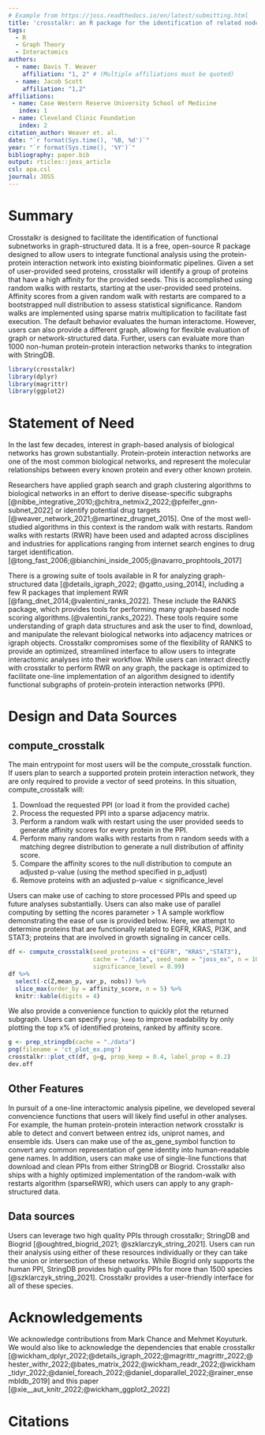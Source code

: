 ```yaml
---
# Example from https://joss.readthedocs.io/en/latest/submitting.html
title: 'crosstalkr: an R package for the identification of related nodes in biological networks'
tags:
  - R
  - Graph Theory
  - Interactomics
authors:
  - name: Davis T. Weaver
    affiliation: "1, 2" # (Multiple affiliations must be quoted)
  - name: Jacob Scott
    affiliation: "1,2"
affiliations:
 - name: Case Western Reserve University School of Medicine
   index: 1
 - name: Cleveland Clinic Foundation
   index: 2
citation_author: Weaver et. al.
date: "`r format(Sys.time(), '%B, %d')`"
year: "`r format(Sys.time(), '%Y')`"
bibliography: paper.bib
output: rticles::joss_article
csl: apa.csl
journal: JOSS
---
```


# Summary

Crosstalkr is designed to facilitate the identification of functional subnetworks in graph-structured data. 
It is a free, open-source R package designed to allow users to integrate functional analysis using the protein-protein interaction network into existing bioinformatic pipelines. 
Given a set of user-provided seed proteins, crosstalkr will identify a group of proteins that have a high affinity for the provided seeds. 
This is accomplished using random walks with restarts, starting at the user-provided seed proteins. 
Affinity scores from a given random walk with restarts are compared to a bootstrapped null distribution to assess statistical significance. 
Random walks are implemented using sparse matrix multiplication to facilitate fast execution. 
The default behavior evaluates the human interactome.
However, users can also provide a different graph, allowing for flexible evaluation of graph or network-structured data. 
Further, users can evaluate more than 1000 non-human protein-protein interaction networks thanks to integration with StringDB.

```r
library(crosstalkr)
library(dplyr)
library(magrittr)
library(ggplot2)
```

# Statement of Need

In the last few decades, interest in graph-based analysis of biological networks has grown substantially. 
Protein-protein interaction networks are one of the most common biological networks, and represent the molecular relationships between every known protein and every other known protein.

Researchers have applied graph search and graph clustering algorithms to biological networks in an effort to derive disease-specific subgraphs [@nibbe_integrative_2010;@chitra_netmix2_2022;@pfeifer_gnn-subnet_2022] or identify potential drug targets [@weaver_network_2021;@martinez_drugnet_2015]. 
One of the most well-studied algorithms in this context is the random walk with restarts.
Random walks with restarts (RWR) have been used and adapted across disciplines and industries for applications ranging from internet search engines to drug target identification.  [@tong_fast_2006;@bianchini_inside_2005;@navarro_prophtools_2017]

There is a growing suite of tools available in R for analyzing graph-structured data [@details_igraph_2022; @gatto_using_2014], including a few R packages that implement RWR [@fang_dnet_2014;@valentini_ranks_2022]. 
These include the RANKS package, which provides tools for performing many graph-based node scoring algorithms.(@valentini_ranks_2022).
These tools require some understanding of graph data structures and ask the user to find, download, and manipulate the relevant biological networks into adjacency matrices or igraph objects.
Crosstalkr compromises some of the flexibility of RANKS to provide an optimized, streamlined interface to allow users to integrate interactomic analyses into their workflow. 
While users can interact directly with crosstalkr to perform RWR on any graph, the package is optimized to facilitate one-line implementation of an algorithm designed to identify functional subgraphs of protein-protein interaction networks (PPI). 

# Design and Data Sources

## compute_crosstalk

The main entrypoint for most users will be the compute_crosstalk function.
If users plan to search a supported protein protein interaction network, they are 
only required to provide a vector of seed proteins. 
In this situation, compute_crosstalk will:

  1. Download the requested PPI (or load it from the provided cache)
  2. Process the requested PPI into a sparse adjacency matrix.
  3. Perform a random walk with restart using the user provided seeds to generate affinity scores for every protein in the PPI.
  4. Perform many random walks with restarts from n random seeds with a matching degree distribution to generate a null distribution of affinity score.
  5. Compare the affinity scores to the null distribution to compute an adjusted p-value (using the method specified in p_adjust)
  6. Remove proteins with an adjusted p-value < significance_level 

Users can make use of caching to store processed PPIs and speed up future analyses substantially. 
Users can also make use of parallel computing by setting the ncores parameter > 1
A sample workflow demonstrating the ease of use is provided below. 
Here, we attempt to determine proteins that are functionally related to EGFR, KRAS, PI3K, and STAT3; proteins that are involved in growth signaling in cancer cells. 


```r
df <- compute_crosstalk(seed_proteins = c("EGFR", "KRAS","STAT3"), 
                        cache = "./data", seed_name = "joss_ex", n = 1000, 
                        significance_level = 0.99)
df %>%
  select(-c(Z,mean_p, var_p, nobs)) %>%
  slice_max(order_by = affinity_score, n = 5) %>% 
  knitr::kable(digits = 4)
```

We also provide a convenience function to quickly plot the returned subgraph. Users can specify `prop_keep` to improve readability by only plotting the top x% of identified proteins, ranked by affinity score. 

```r
g <- prep_stringdb(cache = "./data")
png(filename = 'ct_plot_ex.png')
crosstalkr::plot_ct(df, g=g, prop_keep = 0.4, label_prop = 0.2)
dev.off
```

## Other Features

In pursuit of a one-line interactomic analysis pipeline, we developed several convencience functions that users will likely find useful in other analyses. 
For example, the human protein-protein interaction network crosstalkr is able to detect and convert between entrez ids, uniprot names, and ensemble ids. 
Users can make use of the as_gene_symbol function to convert any common representation of gene identity into human-readable gene names.
In addition, users can make use of single-line functions that download and clean PPIs from either StringDB or Biogrid.
Crosstalkr also ships with a highly optimized implementation of the random-walk with restarts algorithm (sparseRWR), which users can apply to any graph-structured data. 

## Data sources 

Users can leverage two high quality PPIs through crosstalkr; StringDB and Biogrid [@oughtred_biogrid_2021; @szklarczyk_string_2021]. Users can run their analysis using either of these resources individually or they can take the union or intersection of these networks. While Biogrid only supports the human PPI, StringDB provides high quality PPIs for more than 1500 species [@szklarczyk_string_2021]. 
Crosstalkr provides a user-friendly interface for all of these species. 

# Acknowledgements

We acknowledge contributions from Mark Chance and Mehmet Koyuturk. 
We would also like to acknowledge the dependencies that enable crosstalkr [@wickham_dplyr_2022;@details_igraph_2022;@magrittr_magrittr_2022;@hester_withr_2022;@bates_matrix_2022;@wickham_readr_2022;@wickham_tidyr_2022;@daniel_foreach_2022;@daniel_doparallel_2022;@rainer_ensembldb_2019] and this paper [@xie__aut_knitr_2022;@wickham_ggplot2_2022]

# Citations

